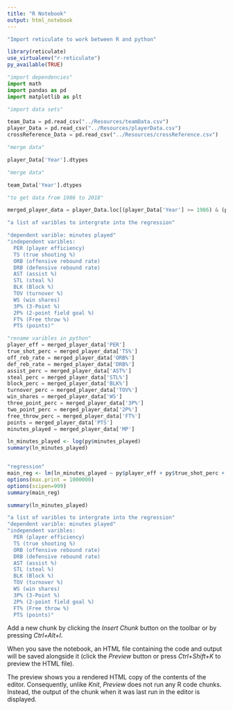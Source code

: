 ```yaml
---
title: "R Notebook"
output: html_notebook
---
```

```r
"Import reticulate to work between R and python"

library(reticulate)
use_virtualenv("r-reticulate")
py_available(TRUE)
```


```python
"import dependencies"
import math
import pandas as pd
import matplotlib as plt
```

```python
"import data sets"

team_Data = pd.read_csv("../Resources/teamData.csv")
player_Data = pd.read_csv("../Resources/playerData.csv")
crossReference_Data = pd.read_csv("../Resources/crossReference.csv")

```

```python
"merge data"

player_Data['Year'].dtypes
```


```python
"merge data"

team_Data['Year'].dtypes
```

```python
"to get data from 1986 to 2018"

merged_player_data = player_Data.loc[(player_Data['Year'] >= 1986) & (player_Data['Year'] < 2018)]
```

```r
"a list of varibles to intergrate into the regression"

"dependent varible: minutes played"
"independent varibles: 
  PER (player efficiency) 
  TS (true shooting %) 
  ORB (offensive rebound rate) 
  DRB (defensive rebound rate)
  AST (assist %)
  STL (steal %)
  BLK (Block %)
  TOV (turnover %)
  WS (win shares)
  3P% (3-Point %)
  2P% (2-point field goal %)
  FT% (Free throw %)
  PTS (points)"


```


```python
"rename varibles in python"
player_eff = merged_player_data['PER']
true_shot_perc = merged_player_data['TS%']
off_reb_rate = merged_player_data['ORB%']
def_reb_rate = merged_player_data['DRB%']
assist_perc = merged_player_data['AST%']
steal_perc = merged_player_data['STL%']
block_perc = merged_player_data['BLK%']
turnover_perc = merged_player_data['TOV%']
win_shares = merged_player_data['WS']
three_point_perc = merged_player_data['3P%']
two_point_perc = merged_player_data['2P%']
free_throw_perc = merged_player_data['FT%']
points = merged_player_data['PTS']
minutes_played = merged_player_data['MP']
```
```r
ln_minutes_played <- log(py$minutes_played)
summary(ln_minutes_played)

```

```python

```

```r
"regression"
main_reg <- lm(ln_minutes_played ~ py$player_eff + py$true_shot_perc + py$off_reb_rate + py$def_reb_rate + py$assist_perc + py$steal_perc + py$block_perc + py$turnover_perc + py$win_shares + py$three_point_perc + py$two_point_perc + py$free_throw_perc + py$points)
options(max.print = 1000000)
options(scipen=999)
summary(main_reg)


```

```r
summary(ln_minutes_played)
```


```r

"a list of varibles to intergrate into the regression"
"dependent varible: minutes played"
"independent varibles: 
  PER (player efficiency) 
  TS (true shooting %) 
  ORB (offensive rebound rate) 
  DRB (defensive rebound rate)
  AST (assist %)
  STL (steal %)
  BLK (Block %)
  TOV (turnover %)
  WS (win shares)
  3P% (3-Point %)
  2P% (2-point field goal %)
  FT% (Free throw %)
  PTS (points)"


```



Add a new chunk by clicking the *Insert Chunk* button on the toolbar or by pressing *Ctrl+Alt+I*.

When you save the notebook, an HTML file containing the code and output will be saved alongside it (click the *Preview* button or press *Ctrl+Shift+K* to preview the HTML file).

The preview shows you a rendered HTML copy of the contents of the editor. Consequently, unlike *Knit*, *Preview* does not run any R code chunks. Instead, the output of the chunk when it was last run in the editor is displayed.

